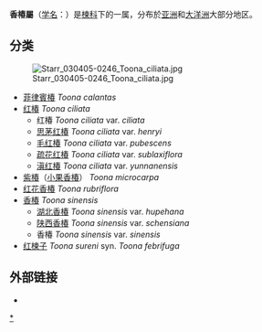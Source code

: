 {{Automatic taxobox 
| name = 香椿屬
| image = ToonaSinensis.jpg
| image_width = 250px
| image_caption = [[香椿|香椿]] ''Toona sinensis''
| taxon = Toona
| subdivision_ranks = 种
| subdivision = 
见本文
}}

'''香椿屬'''（[[学名|学名]]：''{{lang|la|Toona}}''）是[[楝科|楝科]]下的一属，分布於[[亚洲|亚洲]]和[[大洋洲|大洋洲]]大部分地区。

== 分类 ==
[[File:Starr_030405-0246_Toona_ciliata.jpg|thumb]]
* [[菲律賓椿|菲律賓椿]] ''Toona calantas''
* [[红椿|红椿]] ''Toona ciliata''
** 红椿 ''Toona ciliata'' var. ''ciliata''
** [[思茅红椿|思茅红椿]] ''Toona ciliata'' var. ''henryi''
** [[毛红椿|毛红椿]] ''Toona ciliata'' var. ''pubescens''
** [[疏花红椿|疏花红椿]] ''Toona ciliata'' var. ''sublaxiflora''
** [[滇红椿|滇红椿]] ''Toona ciliata'' var. ''yunnanensis''
* [[紫椿|紫椿]]（[[小果香椿|小果香椿]]） ''Toona microcarpa''
* [[红花香椿|红花香椿]] ''Toona rubriflora''
* [[香椿|香椿]] ''Toona sinensis''
** [[湖北香椿|湖北香椿]] ''Toona sinensis'' var. ''hupehana''
** [[陕西香椿|陕西香椿]] ''Toona sinensis'' var. ''schensiana''
** 香椿 ''Toona sinensis'' var. ''sinensis''
* [[红楝子|红楝子]] ''Toona sureni'' syn. ''Toona febrifuga''

== 外部链接 ==
{{Commons category|Toona}}
{{Wikispecies|Toona}}
* {{zh-hans}}{{CVH|Toona}}
{{Taxonbar|from=Q2697430}}

[[Category:香椿屬|*]]


{{plant-stub}}